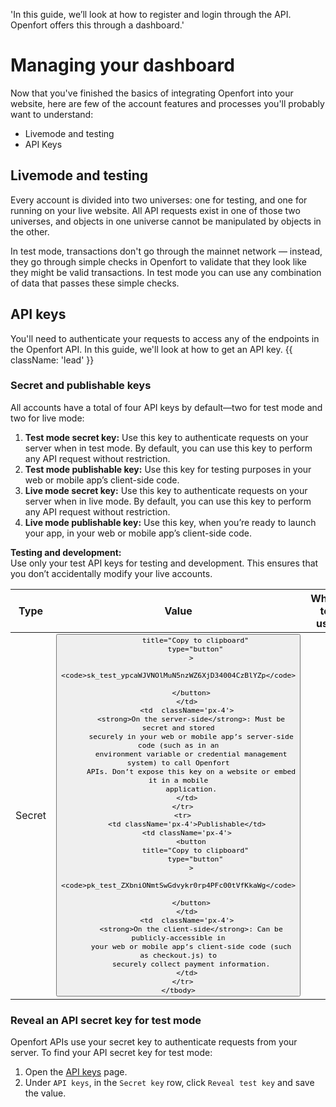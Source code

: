   'In this guide, we’ll look at how to register and login through the API. Openfort offers this through a dashboard.'

# Managing your dashboard

Now that you've finished the basics of integrating Openfort into your website, here are few of the account features and processes you'll probably want to understand:

- Livemode and testing
- API Keys

## Livemode and testing

Every account is divided into two universes: one for testing, and one for running on your live website. All API requests exist in one of those two universes, and objects in one universe cannot be manipulated by objects in the other.

In test mode, transactions don't go through the mainnet network — instead, they go through simple checks in Openfort to validate that they look like they might be valid transactions. In test mode you can use any combination of data that passes these simple checks.

## API keys

You'll need to authenticate your requests to access any of the endpoints in the Openfort API. In this guide, we'll look at how to get an API key. {{ className: 'lead' }}

### Secret and publishable keys

All accounts have a total of four API keys by default—two for test mode and two for live mode:

1. <strong>Test mode secret key:</strong> Use this key to authenticate requests on
   your server when in test mode. By default, you can use this key to perform any
   API request without restriction.
2. <strong>Test mode publishable key:</strong> Use this key for testing purposes
   in your web or mobile app’s client-side code.
3. <strong>Live mode secret key:</strong> Use this key to authenticate requests on
   your server when in live mode. By default, you can use this key to perform any
   API request without restriction.
4. <strong>Live mode publishable key:</strong> Use this key, when you’re ready to
   launch your app, in your web or mobile app’s client-side code.

<Note>
  <strong>Testing and development:</strong>
  <br /> Use only your test API keys for testing and development. This ensures that
  you don’t accidentally modify your live accounts.
</Note>

<div
className='relative'
style={{position:"relative"}}

>

  <table>
    <thead>
      <tr>
        <th className='px-4 uppercase text-xs font-semibold text-gray-500' style={{ width: '16%' }}>Type </th>
        <th className='uppercase text-xs font-semibold text-gray-500' style={{ width: '40%' }}>Value </th>
        <th className='uppercase text-xs font-semibold text-gray-500' style={{ width: '351px' }}>When to use</th>
      </tr>
    </thead>
    <tbody>
      <tr className='bg-gray-50 dark:bg-white/2.5 w-full'>
        <td className='px-4 h-full'>Secret</td>
        <td className='px-4'>
          <button
           
            title="Copy to clipboard"
            type="button"
          >
            <code>sk_test_ypcaWJVNOlMuN5nzWZ6XjD34004CzBlYZp</code>
         
          </button>
        </td>
        <td  className='px-4'>
          <strong>On the server-side</strong>: Must be secret and stored
          securely in your web or mobile app’s server-side code (such as in an
          environment variable or credential management system) to call Openfort
          APIs. Don’t expose this key on a website or embed it in a mobile
          application.
        </td>
      </tr>
      <tr>
        <td className='px-4'>Publishable</td>
        <td className='px-4'>
          <button
            title="Copy to clipboard"
            type="button"
          >
            <code>pk_test_ZXbniONmtSwGdvykr0rp4PFc00tVfKkaWg</code>

          </button>
        </td>
        <td  className='px-4'>
          <strong>On the client-side</strong>: Can be publicly-accessible in
          your web or mobile app’s client-side code (such as checkout.js) to
          securely collect payment information.
        </td>
      </tr>
    </tbody>

  </table>
</div>

### Reveal an API secret key for test mode

Openfort APIs use your secret key to authenticate requests from your server. To find your API secret key for test mode:

1. Open the [API keys](https://dashboard.openfort.xyz/apikeys) page.
2. Under `API keys`, in the `Secret key` row, click `Reveal test key` and save the value.
